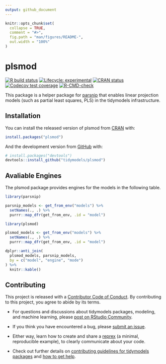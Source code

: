 ```yaml
---
output: github_document
---
```


<!-- README.md is generated from README.Rmd. Please edit that file -->

```r
knitr::opts_chunk$set(
  collapse = TRUE,
  comment = "#>",
  fig.path = "man/figures/README-",
  out.width = "100%"
)
```

# plsmod

<!-- badges: start -->
[![R build status](https://github.com/tidymodels/plsmod/workflows/R-CMD-check/badge.svg)](https://github.com/tidymodels/plsmod/actions)
[![Lifecycle: experimental](https://img.shields.io/badge/lifecycle-experimental-orange.svg)](https://www.tidyverse.org/lifecycle/#experimental)
[![CRAN status](https://www.r-pkg.org/badges/version/plsmod)](https://CRAN.R-project.org/package=plsmod)
[![Codecov test coverage](https://codecov.io/gh/tidymodels/plsmod/branch/master/graph/badge.svg)](https://codecov.io/gh/tidymodels/plsmod?branch=master)
[![R-CMD-check](https://github.com/tidymodels/plsmod/workflows/R-CMD-check/badge.svg)](https://github.com/tidymodels/plsmod/actions)
<!-- badges: end -->

This package is a helper package for [parsnip](https://parsnip.tidymodels.org) that enables linear projection models (such as partial least squares, PLS) in the tidymodels infrastructure. 

## Installation

You can install the released version of plsmod from [CRAN](https://CRAN.R-project.org) with:

``` r
install.packages("plsmod")
```

And the development version from [GitHub](https://github.com/) with:

``` r
# install.packages("devtools")
devtools::install_github("tidymodels/plsmod")
```

## Avaliable Engines

The plsmod package provides engines for the models in the following table.

```r
library(parsnip)

parsnip_models <- get_from_env("models") %>%
  setNames(., .) %>%
  purrr::map_dfr(get_from_env, .id = "model")

library(plsmod)

plsmod_models <- get_from_env("models") %>%
  setNames(., .) %>%
  purrr::map_dfr(get_from_env, .id = "model")

dplyr::anti_join(
  plsmod_models, parsnip_models, 
  by = c("model", "engine", "mode")
) %>%
  knitr::kable()
```

## Contributing

This project is released with a [Contributor Code of Conduct](https://contributor-covenant.org/version/2/0/CODE_OF_CONDUCT.html). By contributing to this project, you agree to abide by its terms.

- For questions and discussions about tidymodels packages, modeling, and machine learning, please [post on RStudio Community](https://rstd.io/tidymodels-community).

- If you think you have encountered a bug, please [submit an issue](https://github.com/tidymodels/plsmod/issues).

- Either way, learn how to create and share a [reprex](https://rstd.io/reprex) (a minimal, reproducible example), to clearly communicate about your code.

- Check out further details on [contributing guidelines for tidymodels packages](https://www.tidymodels.org/contribute/) and [how to get help](https://www.tidymodels.org/help/).
